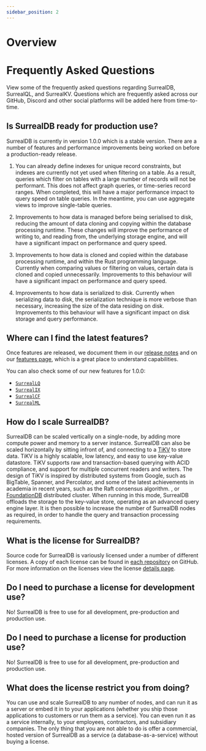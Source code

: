 ```yaml
---
sidebar_position: 2
---
```


# Overview

# Frequently Asked Questions

View some of the frequently asked questions regarding SurrealDB, SurrealQL, and SurrealKV. Questions which are frequently asked across our GitHub, Discord and other social platforms will be added here from time-to-time.

## Is SurrealDB ready for production use?
SurrealDB is currently in version 1.0.0 which is a stable version. There are a number of features and performance improvements being worked on before a production-ready release.

1. You can already define indexes for unique record constraints, but indexes are currently not yet used when filtering on a table. As a result, queries which filter on tables with a large number of records will not be performant. This does not affect graph queries, or time-series record ranges. When completed, this will have a major performance impact to query speed on table queries. In the meantime, you can use aggregate views to improve single-table queries.

2. Improvements to how data is managed before being serialised to disk, reducing the amount of data cloning and copying within the database processing runtime. These changes will improve the performance of writing to, and reading from, the underlying storage engine, and will have a significant impact on performance and query speed.

3. Improvements to how data is cloned and copied within the database processing runtime, and within the Rust programming language. Currently when comparing values or filtering on values, certain data is cloned and copied unnecessarily. Improvements to this behaviour will have a significant impact on performance and query speed.
4. Improvements to how data is serialized to disk. Currently when serializing data to disk, the serialization technique is more verbose than necessary, increasing the size of the data residing on disk. Improvements to this behaviour will have a significant impact on disk storage and query performance.


## Where can I find the latest features?
Once features are released, we document them in our [release notes](https://surrealdb.com/releases) and on our [features page](https://surrealdb.com/features), which is a great place to understand capabilities.

You can also check some of our new features for 1.0.0:
- [`SurrealLQ`](https://surrealdb.com/ql)
- [`SurrealIX`](https://surrealdb.com/ix)
- [`SurrealCF`](https://surrealdb.com/cf)
- [`SurrealML`](https://surrealdb.com/ml)

## How do I scale SurrealDB?

SurrealDB can be scaled vertically on a single-node, by adding more compute power and memory to a server instance. SurrealDB can also be scaled horizontally by sitting infront of, and connecting to a [TiKV](https://tikv.org/) to store data. TiKV is a highly scalable, low latency, and easy to use key-value datastore. TiKV supports raw and transaction-based querying with ACID compliance, and support for multiple concurrent readers and writers. The design of TiKV is inspired by distributed systems from Google, such as BigTable, Spanner, and Percolator, and some of the latest achievements in academia in recent years, such as the Raft consensus algorithm.
, or [FoundationDB](https://www.foundationdb.org/) distributed cluster. When running in this mode, SurrealDB offloads the storage to the key-value store, operating as an advanced query engine layer. It is then possible to increase the number of SurrealDB nodes as required, in order to handle the query and transaction processing requirements.

## What is the license for SurrealDB?

Source code for SurrealDB is variously licensed under a number of different licenses. A copy of each license can be found in [each repository](https://github.com/surrealdb) on GitHub. For more information on the licenses view the license [details page](https://surrealdb.com/license).

## Do I need to purchase a license for development use?

No! SurrealDB is free to use for all development, pre-production and production use.

## Do I need to purchase a license for production use?

No! SurrealDB is free to use for all development, pre-production and production use.

## What does the license restrict you from doing? 

You can use and scale SurrealDB to any number of nodes, and can run it as a server or embed it in to your applications (whether you ship those applications to customers or run them as a service). You can even run it as a service internally, to your employees, contractors, and subsidiary companies. The only thing that you are not able to do is offer a commercial, hosted version of SurrealDB as a service (a database-as-a-service) without buying a license.

